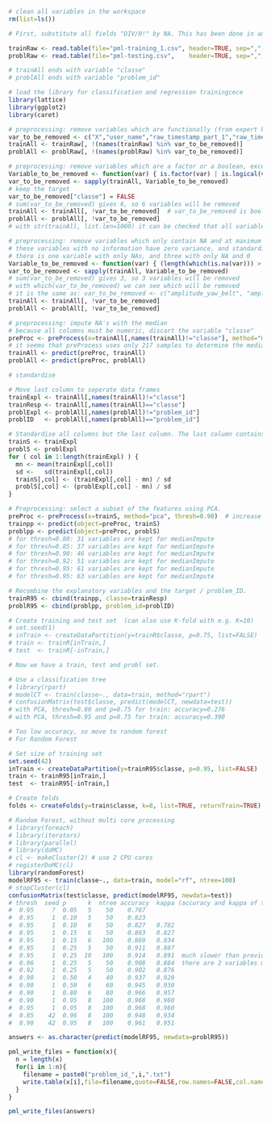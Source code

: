 ```r
# clean all variables in the workspace
rm(list=ls())

# First, substitute all fields "DIV/0!" by NA. This has been done in an editor before the file is read in R.

trainRaw <- read.table(file="pml-training_1.csv", header=TRUE, sep=",", dec=".", quote="\"")
problRaw <- read.table(file="pml-testing.csv",    header=TRUE, sep=",", dec=".", quote="\"")

# trainAll ends with variable "classe"
# problAll ends with variable "problem_id"

# load the library for classification and regression trainingcece
library(lattice)
library(ggplot2)
library(caret)

# preprocessing: remove variables which are functionally (from expert knowledge) not usable as a feature
var_to_be_removed <- c("X","user_name","raw_timestamp_part_1","raw_timestamp_part_2","cvtd_timestamp", "new_window", "num_window") 
trainAll <- trainRaw[, !(names(trainRaw) %in% var_to_be_removed)]
problAll <- problRaw[, !(names(problRaw) %in% var_to_be_removed)]

# preprocessing: remove variables which are a factor or a boolean, except for the target
Variable_to_be_removed <- function(var) { is.factor(var) | is.logical(var) }  # returns boolean
var_to_be_removed <- sapply(trainAll, Variable_to_be_removed)
# keep the target
var_to_be_removed["classe"] = FALSE
# sum(var_to_be_removed) gives 6, so 6 variables will be removed
trainAll <- trainAll[, !var_to_be_removed]  # var_to_be_removed is boolean, use correct syntax
problAll <- problAll[, !var_to_be_removed]
# with str(trainAll, list.len=1000) it can be checked that all variables are not a factor or boolean any more

# preprocessing: remove variables which only contain NA and at maximum one other value (has no information)
# these variables with no information have zero variance, and standardisation, PCA etc. don't work on that
# there is one variable with only NAs, and three with only NA and 0
Variable_to_be_removed <- function(var) { (length(which(is.na(var))) > 0) & (length(unique(var)) <= 2) } # returns boolean
var_to_be_removed <- sapply(trainAll, Variable_to_be_removed)
# sum(var_to_be_removed) gives 3, so 3 variables will be removed
# with which(var_to_be_removed) we can see which will be removed
# it is the same as: var_to_be_removed <- c("amplitude_yaw_belt", "amplitude_yaw_dumbbell", "amplitude_yaw_forearm")
trainAll <- trainAll[, !var_to_be_removed]
problAll <- problAll[, !var_to_be_removed]

# preprocessing: impute NA's with the median
# because all columns must be numeric, discart the variable "classe"
preProc <- preProcess(x=trainAll[,names(trainAll)!="classe"], method="medianImpute")
# it seems that preProcess uses only 217 samples to determine the medians
trainAll <- predict(preProc, trainAll)
problAll <- predict(preProc, problAll)

# standardise

# Move last column to seperate data frames
trainExpl <- trainAll[,names(trainAll)!="classe"]
trainResp <- trainAll[,names(trainAll)=="classe"]
problExpl <- problAll[,names(problAll)!="problem_id"]
problID   <- problAll[,names(problAll)=="problem_id"]

# Standardise all columns but the last column. The last column contains the classe or problem_id.
trainS <- trainExpl
problS <- problExpl
for ( col in 1:length(trainExpl) ) {
  mn <- mean(trainExpl[,col])
  sd <-   sd(trainExpl[,col])
  trainS[,col] <- (trainExpl[,col] - mn) / sd
  problS[,col] <- (problExpl[,col] - mn) / sd
}

# Preprocessing: select a subset of the features using PCA.
preProc <- preProcess(x=trainS, method="pca", thresh=0.90)  # increase thresh for higher accuracy  
trainpp <- predict(object=preProc, trainS)
problpp <- predict(object=preProc, problS)
# for thresh=0.80: 31 variables are kept for medianImpute
# for thresh=0.85: 37 variables are kept for medianImpute
# for thresh=0.90: 46 variables are kept for medianImpute
# for thresh=0.92: 51 variables are kept for medianImpute
# for thresh=0.95: 61 variables are kept for medianImpute
# for thresh=0.95: 63 variables are kept for medianImpute

# Recombine the explanatory variables and the target / problem_ID.
trainR95 <- cbind(trainpp, classe=trainResp)
problR95 <- cbind(problpp, problem_id=problID)

# Create training and test set  (can also use K-fold with e.g. K=10)
# set.seed(1)
# inTrain <- createDataPartition(y=trainR$classe, p=0.75, list=FALSE)
# train <- trainR[inTrain,]
# test  <- trainR[-inTrain,]

# Now we have a train, test and probl set.

# Use a classification tree
# library(rpart)
# modelCT <- train(classe~., data=train, method="rpart")
# confusionMatrix(test$classe, predict(modelCT, newdata=test))
# with PCA, thresh=0.80 and p=0.75 for train: accuracy=0.276
# with PCA, thresh=0.95 and p=0.75 for train: accuracy=0.390

# Too low accuracy, so move to random forest
# For Random Forest

# Set size of training set
set.seed(42)
inTrain <- createDataPartition(y=trainR95$classe, p=0.95, list=FALSE)
train <- trainR95[inTrain,]
test  <- trainR95[-inTrain,]

# Create folds
folds <- createFolds(y=train$classe, k=8, list=TRUE, returnTrain=TRUE)

# Random Forest, without multi core processing
# library(foreach)
# library(iterators)
# library(parallel)
# library(doMC)
# cl <- makeCluster(2) # use 2 CPU cores
# registerDoMC(cl)
library(randomForest)
modelRF95 <- train(classe~., data=train, model="rf", ntree=100)
# stopCluster(cl)
confusionMatrix(test$classe, predict(modelRF95, newdata=test))
# thresh  seed p      k  ntree accuracy  kappa (accuracy and kappa of the test set)
#  0.95     ?  0.05   5    50    0.767
#  0.95     1  0.10   5    50    0.823
#  0.95     1  0.10   6    50    0.827   0.782
#  0.95     1  0.15   6    50    0.863   0.827
#  0.95     1  0.15   6   100    0.869   0.834
#  0.95     1  0.25   5    50    0.911   0.887
#  0.95     1  0.25  10   100    0.914   0.891  much slower than previous
#  0.96     1  0.25   5    50    0.908   0.884  there are 2 variables more because of higher PCA threshold
#  0.92     1  0.25   5    50    0.902   0.876
#  0.90     1  0.50   4    40    0.937   0.920
#  0.90     1  0.50   6    60    0.945   0.930
#  0.90     1  0.80   6    80    0.966   0.957
#  0.90     1  0.95   8   100    0.968   0.960
#  0.95     1  0.95   8   100    0.968   0.960
#  0.85    42  0.96   8   100    0.948   0.934
#  0.90    42  0.95   8   100    0.961   0.951

answers <- as.character(predict(modelRF95, newdata=problR95))

pml_write_files = function(x){
  n = length(x)
  for(i in 1:n){
    filename = paste0("problem_id_",i,".txt")
    write.table(x[i],file=filename,quote=FALSE,row.names=FALSE,col.names=FALSE)
  }
}

pml_write_files(answers)
```
